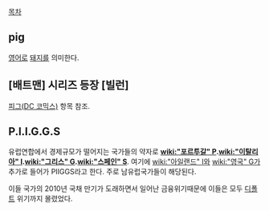 [[목차]]

== pig ==
[[영어]]로 [[돼지]]를 의미한다.

== [배트맨] 시리즈 등장 [빌런] ==
[[피그(DC 코믹스)]] 항목 참조.

== P.I.I.G.G.S ==
유럽연합에서 경제규모가 떨어지는 국가들의 약자로 '''[[wiki:"포르투갈" P]].[[wiki:"이탈리아" I]].[[wiki:"그리스" G]].[[wiki:"스페인" S]]'''. 여기에 [[wiki:"아일랜드" I]]와 [[wiki:"영국" G]]가 추가로 들어가 PIIGGS라고 한다. 주로 남유럽국가들이 해당된다.

이들 국가의 2010년 국채 만기가 도래하면서 일어난 금융위기때문에 이들은 모두 [[디폴트]] 위기까지 몰렸었다.
